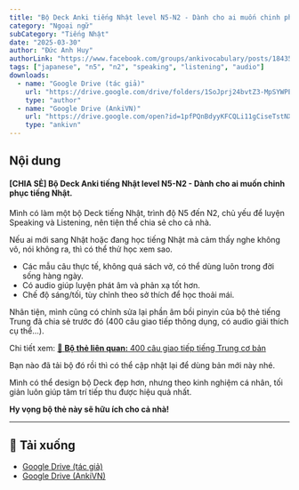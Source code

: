 ```yaml
---
title: "Bộ Deck Anki tiếng Nhật level N5-N2 - Dành cho ai muốn chinh phục tiếng Nhật"
category: "Ngoại ngữ"
subCategory: "Tiếng Nhật"
date: "2025-03-30"
author: "Đức Anh Huy"
authorLink: "https://www.facebook.com/groups/ankivocabulary/posts/1843550589737923/"
tags: ["japanese", "n5", "n2", "speaking", "listening", "audio"]
downloads:
  - name: "Google Drive (tác giả)"
    url: "https://drive.google.com/drive/folders/1SoJprj24bvtZ3-MpSYWPEl4C9ehtr0NS"
    type: "author"
  - name: "Google Drive (AnkiVN)"
    url: "https://drive.google.com/open?id=1pfPQnBdyyKFCQLi11gCiseTstNXQjtB2&usp=drive_fs"
    type: "ankivn"
---
```



<YouTubeEmbed videoId="LKajwLbaZzo" />

## Nội dung

#### [CHIA SẺ] Bộ Deck Anki tiếng Nhật level N5-N2 - Dành cho ai muốn chinh phục tiếng Nhật.

Mình có làm một bộ Deck tiếng Nhật, trình độ N5 đến N2, chủ yếu để luyện Speaking và Listening, nên tiện thể chia sẻ cho cả nhà.

Nếu ai mới sang Nhật hoặc đang học tiếng Nhật mà cảm thấy nghe không vô, nói không ra, thì có thể thử học xem sao.

- Các mẫu câu thực tế, không quá sách vở, có thể dùng luôn trong đời sống hàng ngày.
- Có audio giúp luyện phát âm và phản xạ tốt hơn.
- Chế độ sáng/tối, tùy chỉnh theo sở thích để học thoải mái.

Nhân tiện, mình cũng có chỉnh sửa lại phần âm bồi pinyin của bộ thẻ tiếng Trung đã chia sẻ trước đó (400 câu giao tiếp thông dụng, có audio giải thích cụ thể...).

Chi tiết xem: [🔗 **Bộ thẻ liên quan:** 400 câu giao tiếp tiếng Trung cơ bản](../400-cau-giao-tiep-tieng-trung-co-ban)

Bạn nào đã tải bộ đó rồi thì có thể cập nhật lại để dùng bản mới này nhé.

Mình có thể design bộ Deck đẹp hơn, nhưng theo kinh nghiệm cá nhân, tối giản luôn giúp tâm trí tiếp thu được hiệu quả nhất.

**Hy vọng bộ thẻ này sẽ hữu ích cho cả nhà!**

---

## 📗 Tải xuống

- [Google Drive (tác giả)](https://drive.google.com/drive/folders/1SoJprj24bvtZ3-MpSYWPEl4C9ehtr0NS)
- [Google Drive (AnkiVN)](https://drive.google.com/open?id=1pfPQnBdyyKFCQLi11gCiseTstNXQjtB2&usp=drive_fs)